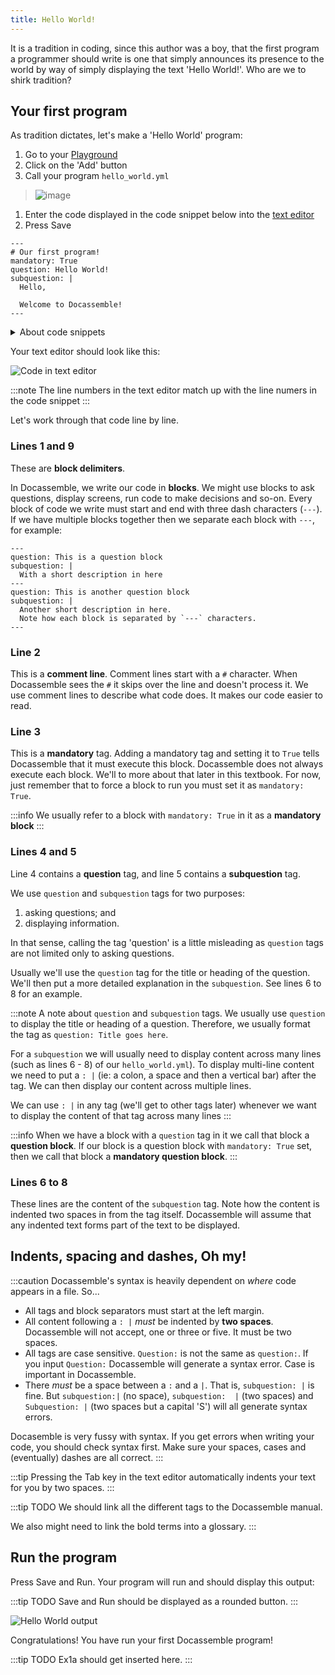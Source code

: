 ```yaml
---
title: Hello World!
---
```


It is a tradition in coding, since this author was a boy, that the first program a programmer should write is
one that simply announces its presence to the world by way of simply displaying the text 'Hello World!'.
Who are we to shirk tradition?

## Your first program
As tradition dictates, let's make a 'Hello World' program:

1. Go to your [Playground](/docs/textbook/chapter_1/00-30#the-playground)
1. Click on the 'Add' button
1. Call your program `hello_world.yml`
  > ![image](/img/textbook/chapter_2/hello_world1.png)
1. Enter the code displayed in the code snippet below into the [text editor](/docs/textbook/chapter_1/00-30#3-text-editor)
1. Press Save

```docassemble title="hello_world.yml" showLineNumbers
---
# Our first program!
mandatory: True
question: Hello World!
subquestion: |
  Hello,

  Welcome to Docassemble!
---
```
<details>
    <summary>About code snippets</summary>
We use code snippets extensively in this textbook to display code.  A code snippet 
comes with some useful features:

1. There are line numbers down the left side.  We will use these line numbers to explain where we are in the code.  Line numbers are also useful as a check to ensure you've typed code
into the text editor correctly.  Just check the line numbers match up.
1. If you hover your mouse over the top right of the code block a 'Copy' button will appear.  Use this to copy code in the code block into the text editor (or anywhere else for that matter)

![image](/img/textbook/chapter_2/code_block1.png)
</details>

Your text editor should look like this:

![Code in text editor](/img/textbook/chapter_2/hello_world2.png)

:::note
The line numbers in the text editor match up with the line numers in the
code snippet
:::
<p></p>
Let's work through that code line by line.

### Lines 1 and 9
These are **block delimiters**.

In Docassemble, we write our code in **blocks**.  We might use blocks to ask questions, display screens,
run code to make decisions and so-on. Every block of code we write must start and end with three dash characters (`---`).
If we have multiple blocks together then we separate each block with `---`, for example:
```docassemble
---
question: This is a question block
subquestion: |
  With a short description in here
---
question: This is another question block
subquestion: |
  Another short description in here.
  Note how each block is separated by `---` characters.
---
```

### Line 2
This is a **comment line**.  Comment lines start with a `#` character.  When Docassemble
sees the `#` it skips over the line and doesn't process it.  We use comment lines to describe
what code does.  It makes our code easier to read.

### Line 3
This is a **mandatory** tag. Adding a mandatory tag and setting it to `True` tells Docassemble that it
must execute this block.  Docassemble does not always execute each block.  We'll to more about that
later in this textbook.  For now, just remember that to force a block to run you must set it as
`mandatory: True`.

:::info
We usually refer to a block with `mandatory: True` in it as a **mandatory block**
:::

### Lines 4 and 5
Line 4 contains a **question** tag, and line 5 contains a **subquestion** tag.

We use `question` and `subquestion` tags for two purposes:
1. asking questions; and
1. displaying information.

In that sense, calling the tag 'question' is a little misleading as `question` tags
are not limited only to asking questions.

Usually we'll use the `question` tag for the title or heading of the question.  We'll then
put a more detailed explanation in the `subquestion`.  See  lines 6 to 8 for an example.

:::note A note about `question` and `subquestion` tags.
We usually use `question` to display the title or heading of a question.  Therefore, we usually
format the tag as `question: Title goes here`.

For a `subquestion` we will usually need to display content across many lines (such as lines 6 - 8) of
our `hello_world.yml`).  To display multi-line content we need to put a `: |` (ie: a colon, a space and then
a vertical bar) after the tag.  We can then display our content across multiple lines.

We can use `: |` in any tag (we'll get to other tags later) whenever we want to display
the content of that tag across many lines
:::

:::info 
When we have a block with a `question` tag in it we call that block a **question block**.  If
our block is a question block with `mandatory: True` set, then we call that block a 
**mandatory question block**.
:::

### Lines 6 to 8
These lines are the content of the `subquestion` tag.  Note how the content is indented
two spaces in from the tag itself.  Docassemble will assume that any indented text forms
part of the text to be displayed. 

## Indents, spacing and dashes, Oh my!
:::caution
Docassemble's syntax is heavily dependent on *where* code appears in a file. So...

* All tags and block separators must start at the left margin.
* All content following a `: |` *must* be indented by **two spaces**.  Docassemble
will not accept, one or three or five.  It must be two spaces.
* All tags are case sensitive.  `Question:` is not the same as `question:`.  If you input
`Question:` Docassemble will generate a syntax error.  Case is important in Docassemble.
* There *must* be a space between a `:` and a `|`.  That is, `subquestion: |` is fine.  But
`subquestion:|` (no space), `subquestion:  |` (two spaces) and `Subquestion: |`
(two spaces but a capital 'S') will all generate syntax errors.

Docasemble is very fussy with syntax.  If you get errors when writing your code, you 
should check syntax first.  Make sure your spaces, cases and (eventually) dashes are
all correct.
:::

:::tip
Pressing the Tab key in the text editor automatically indents your text for you
by two spaces.
:::

:::tip TODO
We should link all the different tags to the Docassemble manual.

We also might need to link the bold terms into a glossary.
:::
## Run the program

Press <Highlight color={da_unused_variable}>Save and Run</Highlight>. Your program
will run and should display this output:

:::tip TODO
Save and Run should be displayed as a rounded button.
:::

![Hello World output](/img/textbook/chapter_2/hello_world3.png)

Congratulations! You have run your first Docassemble program!

:::tip TODO
Ex1a should get inserted here.
:::